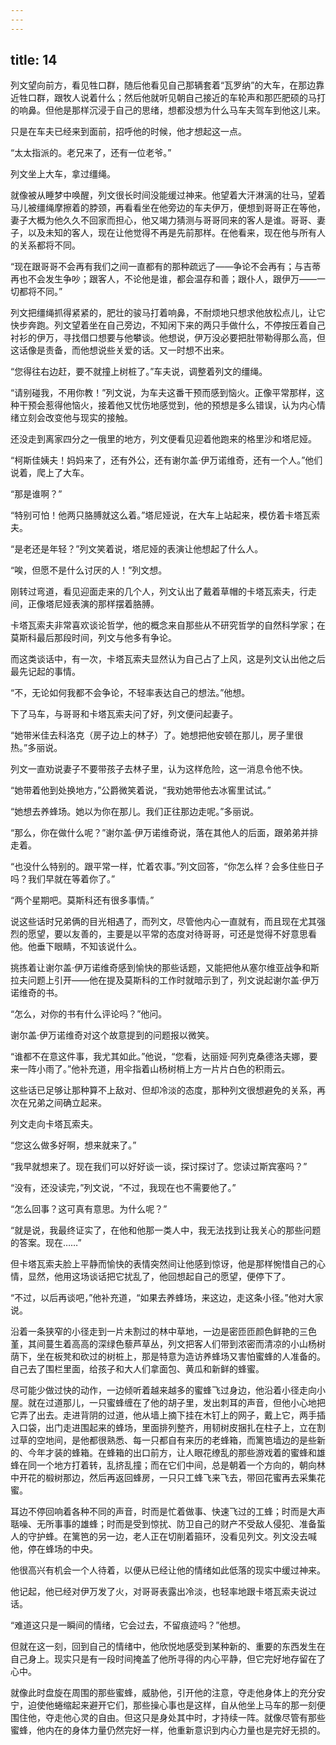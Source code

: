 ```yaml
---
---
---
```

title: 14
---




列文望向前方，看见牲口群，随后他看见自己那辆套着“瓦罗纳”的大车，在那边靠近牲口群，跟牧人说着什么；然后他就听见朝自己接近的车轮声和那匹肥硕的马打的响鼻。但他是那样沉浸于自己的思绪，想都没想为什么马车夫驾车到他这儿来。

只是在车夫已经来到面前，招呼他的时候，他才想起这一点。

“太太指派的。老兄来了，还有一位老爷。”

列文坐上大车，拿过缰绳。

就像被从睡梦中唤醒，列文很长时间没能缓过神来。他望着大汗淋漓的壮马，望着马儿被缰绳摩擦着的脖颈，再看看坐在他旁边的车夫伊万，便想到哥哥正在等他，妻子大概为他久久不回家而担心，他又竭力猜测与哥哥同来的客人是谁。哥哥、妻子，以及未知的客人，现在让他觉得不再是先前那样。在他看来，现在他与所有人的关系都将不同。

“现在跟哥哥不会再有我们之间一直都有的那种疏远了——争论不会再有；与吉蒂再也不会发生争吵；跟客人，不论他是谁，都会温存和善；跟仆人，跟伊万——一切都将不同。”

列文把缰绳抓得紧紧的，肥壮的骏马打着响鼻，不耐烦地只想求他放松点儿，让它快步奔跑。列文望着坐在自己旁边，不知闲下来的两只手做什么，不停按压着自己衬衫的伊万，寻找借口想要与他攀谈。他想说，伊万没必要把肚带勒得那么高，但这话像是责备，而他想说些关爱的话。又一时想不出来。

“您得往右边赶，要不就撞上树桩了。”车夫说，调整着列文的缰绳。

“请别碰我，不用你教！”列文说，为车夫这番干预而感到恼火。正像平常那样，这种干预会惹得他恼火，接着他又忧伤地感觉到，他的预想是多么错误，认为内心情绪立刻会改变他与现实的接触。

还没走到离家四分之一俄里的地方，列文便看见迎着他跑来的格里沙和塔尼娅。

“柯斯佳姨夫！妈妈来了，还有外公，还有谢尔盖·伊万诺维奇，还有一个人。”他们说着，爬上了大车。

“那是谁啊？”

“特别可怕！他两只胳膊就这么着。”塔尼娅说，在大车上站起来，模仿着卡塔瓦索夫。

“是老还是年轻？”列文笑着说，塔尼娅的表演让他想起了什么人。

“唉，但愿不是什么讨厌的人！”列文想。

刚转过弯道，看见迎面走来的几个人，列文认出了戴着草帽的卡塔瓦索夫，行走间，正像塔尼娅表演的那样摆着胳膊。

卡塔瓦索夫非常喜欢谈论哲学，他的概念来自那些从不研究哲学的自然科学家；在莫斯科最后那段时间，列文与他多有争论。

而这类谈话中，有一次，卡塔瓦索夫显然认为自己占了上风，这是列文认出他之后最先记起的事情。

“不，无论如何我都不会争论，不轻率表达自己的想法。”他想。

下了马车，与哥哥和卡塔瓦索夫问了好，列文便问起妻子。

“她带米佳去科洛克（房子边上的林子）了。她想把他安顿在那儿，房子里很热。”多丽说。

列文一直劝说妻子不要带孩子去林子里，认为这样危险，这一消息令他不快。

“她带着他到处换地方，”公爵微笑着说，“我劝她带他去冰窖里试试。”

“她想去养蜂场。她以为你在那儿。我们正往那边走呢。”多丽说。

“那么，你在做什么呢？”谢尔盖·伊万诺维奇说，落在其他人的后面，跟弟弟并排走着。

“也没什么特别的。跟平常一样，忙着农事。”列文回答，“你怎么样？会多住些日子吗？我们早就在等着你了。”

“两个星期吧。莫斯科还有很多事情。”

说这些话时兄弟俩的目光相遇了，而列文，尽管他内心一直就有，而且现在尤其强烈的愿望，要以友善的，主要是以平常的态度对待哥哥，可还是觉得不好意思看他。他垂下眼睛，不知该说什么。

挑拣着让谢尔盖·伊万诺维奇感到愉快的那些话题，又能把他从塞尔维亚战争和斯拉夫问题上引开——他在提及莫斯科的工作时就暗示到了，列文说起谢尔盖·伊万诺维奇的书。

“怎么，对你的书有什么评论吗？”他问。

谢尔盖·伊万诺维奇对这个故意提到的问题报以微笑。

“谁都不在意这件事，我尤其如此。”他说，“您看，达丽娅·阿列克桑德洛夫娜，要来一阵小雨了。”他补充道，用伞指着山杨树梢上方一片片白色的积雨云。

这些话已足够让那种算不上敌对、但却冷淡的态度，那种列文很想避免的关系，再次在兄弟之间确立起来。

列文走向卡塔瓦索夫。

“您这么做多好啊，想来就来了。”

“我早就想来了。现在我们可以好好谈一谈，探讨探讨了。您读过斯宾塞吗？”

“没有，还没读完，”列文说，“不过，我现在也不需要他了。”

“怎么回事？这可真有意思。为什么呢？”

“就是说，我最终证实了，在他和他那一类人中，我无法找到让我关心的那些问题的答案。现在……”

但卡塔瓦索夫脸上平静而愉快的表情突然间让他感到惊讶，他是那样惋惜自己的心情，显然，他用这场谈话把它扰乱了，他回想起自己的愿望，便停下了。

“不过，以后再谈吧，”他补充道，“如果去养蜂场，来这边，走这条小径。”他对大家说。

沿着一条狭窄的小径走到一片未割过的林中草地，一边是密匝匝颜色鲜艳的三色堇，其间蔓生着高高的深绿色藜芦草丛，列文把客人们带到浓密而清凉的小山杨树荫下，坐在板凳和砍过的树桩上，那是特意为造访养蜂场又害怕蜜蜂的人准备的。自己去了围栏里面，给孩子和大人们拿面包、黄瓜和新鲜的蜂蜜。

尽可能少做过快的动作，一边倾听着越来越多的蜜蜂飞过身边，他沿着小径走向小屋。就在过道那儿，一只蜜蜂缠在了他的胡子里，发出刺耳的声音，但他小心地把它弄了出去。走进背阴的过道，他从墙上摘下挂在木钉上的网子，戴上它，两手插入口袋，出门走进围起来的蜂场，里面排列整齐，用韧树皮捆扎在柱子上，立在割过草的空地间，是他都很熟悉、每一只都自有来历的老蜂箱，而篱笆墙边的是些新的、今年才装的蜂箱。在蜂箱的出口前方，让人眼花缭乱的那些游戏着的蜜蜂和雄蜂在同一个地方打着转，乱挤乱撞；而在它们中间，总是朝着一个方向的，朝向林中开花的椴树那边，然后再返回蜂房，一只只工蜂飞来飞去，带回花蜜再去采集花蜜。

耳边不停回响着各种不同的声音，时而是忙着做事、快速飞过的工蜂；时而是大声聒噪、无所事事的雄蜂；时而是受到惊扰、防卫自己的财产不受敌人侵犯、准备蜇人的守护蜂。在篱笆的另一边，老人正在切削着箍环，没看见列文。列文没去喊他，停在蜂场的中央。

他很高兴有机会一个人待着，以便从已经让他的情绪如此低落的现实中缓过神来。

他记起，他已经对伊万发了火，对哥哥表露出冷淡，也轻率地跟卡塔瓦索夫说过话。

“难道这只是一瞬间的情绪，它会过去，不留痕迹吗？”他想。

但就在这一刻，回到自己的情绪中，他欣悦地感受到某种新的、重要的东西发生在自己身上。现实只是有一段时间掩盖了他所寻得的内心平静，但它完好地存留在了心中。

就像此时盘旋在周围的那些蜜蜂，威胁他，引开他的注意，夺走他身体上的充分安宁，迫使他蜷缩起来避开它们，那些操心事也是这样，自从他坐上马车的那一刻便围住他，夺走他心灵的自由。但这只是身处其中时，才持续一阵。就像尽管有那些蜜蜂，他内在的身体力量仍然完好一样，他重新意识到内心力量也是完好无损的。